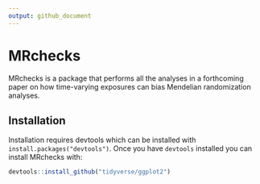 ```yaml
---
output: github_document
---
```


# MRchecks

MRchecks is a package that performs all the analyses in a forthcoming paper on how time-varying exposures can bias Mendelian randomization analyses.

## Installation

Installation requires devtools which can be installed with `install.packages("devtools")`. Once you have `devtools` installed you can install MRchecks with:

``` r
devtools::install_github("tidyverse/ggplot2")
```